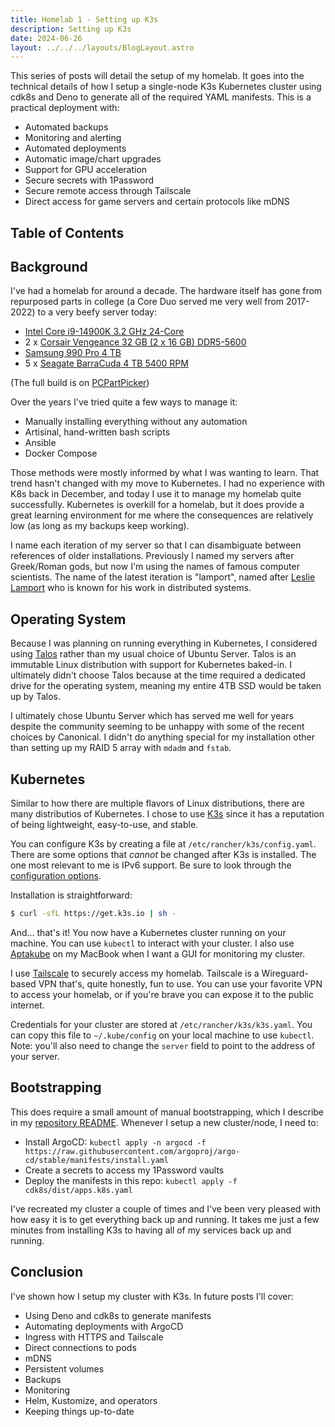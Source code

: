 ```yaml
---
title: Homelab 1 - Setting up K3s
description: Setting up K3s
date: 2024-06-26
layout: ../../../layouts/BlogLayout.astro
---
```


This series of posts will detail the setup of my homelab. It goes into the technical details of how I setup a single-node K3s Kubernetes cluster using cdk8s and Deno to generate all of the required YAML manifests. This is a practical deployment with:

- Automated backups
- Monitoring and alerting
- Automated deployments
- Automatic image/chart upgrades
- Support for GPU acceleration
- Secure secrets with 1Password
- Secure remote access through Tailscale
- Direct access for game servers and certain protocols like mDNS

## Table of Contents

## Background

I've had a homelab for around a decade. The hardware itself has gone from repurposed parts in college (a Core Duo served me very well from 2017-2022) to a very beefy server today:

- [Intel Core i9-14900K 3.2 GHz 24-Core](https://pcpartpicker.com/product/ZLjRsY/intel-core-i9-14900k-32-ghz-24-core-processor-bx8071514900k)
- 2 x [Corsair Vengeance 32 GB (2 x 16 GB) DDR5-5600](https://pcpartpicker.com/product/J2zXsY/corsair-vengeance-32-gb-2-x-16-gb-ddr5-5600-cl40-memory-cmk32gx5m2b5600c40)
- [Samsung 990 Pro 4 TB](https://pcpartpicker.com/product/VWxRsY/samsung-990-pro-heatsink-4-tb-m2-2280-pcie-40-x4-nvme-solid-state-drive-mz-v9p4t0cw)
- 5 x [Seagate BarraCuda 4 TB 5400 RPM](https://pcpartpicker.com/product/jD3H99/seagate-barracuda-4tb-35-5400rpm-internal-hard-drive-st4000dm004)

(The full build is on [PCPartPicker](https://pcpartpicker.com/user/RiotShielder/saved/#view=bnTM3C))

Over the years I've tried quite a few ways to manage it:

- Manually installing everything without any automation
- Artisinal, hand-written bash scripts
- Ansible
- Docker Compose

Those methods were mostly informed by what I was wanting to learn. That trend hasn't changed with my move to Kubernetes. I had no experience with K8s back in December, and today I use it to manage my homelab quite successfully. Kubernetes is overkill for a homelab, but it does provide a great learning environment for me where the consequences are relatively low (as long as my backups keep working).

I name each iteration of my server so that I can disambiguate between references of older installations. Previously I named my servers after Greek/Roman gods, but now I'm using the names of famous computer scientists. The name of the latest iteration is "lamport", named after [Leslie Lamport](https://en.wikipedia.org/wiki/Leslie_Lamport) who is known for his work in distributed systems.

## Operating System

Because I was planning on running everything in Kubernetes, I considered using [Talos](https://www.talos.dev/) rather than my usual choice of Ubuntu Server. Talos is an immutable Linux distribution with support for Kubernetes baked-in. I ultimately didn't choose Talos because at the time required a dedicated drive for the operating system, meaning my entire 4TB SSD would be taken up by Talos.

I ultimately chose Ubuntu Server which has served me well for years despite the community seeming to be unhappy with some of the recent choices by Canonical. I didn't do anything special for my installation other than setting up my RAID 5 array with `mdadm` and `fstab`.

## Kubernetes

Similar to how there are multiple flavors of Linux distributions, there are many distributios of Kubernetes. I chose to use [K3s](https://k3s.io/) since it has a reputation of being lightweight, easy-to-use, and stable.

You can configure K3s by creating a file at `/etc/rancher/k3s/config.yaml`. There are some options that _cannot_ be changed after K3s is installed. The one most relevant to me is IPv6 support. Be sure to look through the [configuration options](https://docs.k3s.io/advanced).

Installation is straightforward:

```bash
$ curl -sfL https://get.k3s.io | sh -
```

And... that's it! You now have a Kubernetes cluster running on your machine. You can use `kubectl` to interact with your cluster. I also use [Aptakube](https://aptakube.com/) on my MacBook when I want a GUI for monitoring my cluster.

I use [Tailscale](https://tailscale.com/) to securely access my homelab. Tailscale is a Wireguard-based VPN that's, quite honestly, fun to use. You can use your favorite VPN to access your homelab, or if you're brave you can expose it to the public internet.

Credentials for your cluster are stored at `/etc/rancher/k3s/k3s.yaml`. You can copy this file to `~/.kube/config` on your local machine to use `kubectl`. Note: you'll also need to change the `server` field to point to the address of your server.

## Bootstrapping

This does require a small amount of manual bootstrapping, which I describe in my [repository README](https://github.com/shepherdjerred/homelab/blob/main/README.md). Whenever I setup a new cluster/node, I need to:

- Install ArgoCD: `kubectl apply -n argocd -f https://raw.githubusercontent.com/argoproj/argo-cd/stable/manifests/install.yaml`
- Create a secrets to access my 1Password vaults
- Deploy the manifests in this repo: `kubectl apply -f cdk8s/dist/apps.k8s.yaml`

I've recreated my cluster a couple of times and I've been very pleased with how easy it is to get everything back up and running. It takes me just a few minutes from installing K3s to having all of my services back up and running.

## Conclusion

I've shown how I setup my cluster with K3s. In future posts I'll cover:

- Using Deno and cdk8s to generate manifests
- Automating deployments with ArgoCD
- Ingress with HTTPS and Tailscale
- Direct connections to pods
- mDNS
- Persistent volumes
- Backups
- Monitoring
- Helm, Kustomize, and operators
- Keeping things up-to-date

